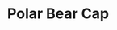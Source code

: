 ---
title: "Polar Bear Cap"
meta_title: "Polar Bear Cap craft"
description: "Craft de Polar Bear Cap"
rank: "c"
draft: false
name: "Polar Bear Cap"
recipe_img: "https://wiki.pokexgames.com/images/5/5c/Polar_Bear_Cap.png"
level: 57
craft_time: 86400
result: 1
value_npc: 1
ingredients:
  - name: "Bear Paw"
    quantity: 20
    item_img: "https://wiki.pokexgames.com/images/d/d9/Bear_Paw.png"
    value_npc: 1
  - name: "ice Blocks"
    quantity: 10
    item_img: "https://wiki.pokexgames.com/images/e/e2/Ice_Blocks.png"
    value_npc: 1
  - name: "Seal Mustache"
    quantity: 50
    item_img: "https://wiki.pokexgames.com/images/7/75/Seal_Mustache.png"
    value_npc: 1
  - name: "Ice Orb"
    quantity: 12
    item_img: "https://wiki.pokexgames.com/images/f/f6/IceOrb.png"
    value_npc: 1
  - name: "Refined Style Point"
    quantity: 80
    item_img: "https://wiki.pokexgames.com/images/6/6b/Refined_style_point.png"
    value_npc: 1
---
